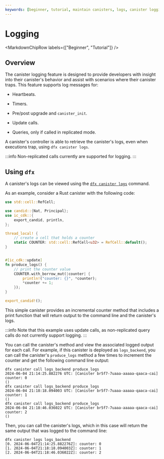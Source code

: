 ```yaml
---
keywords: [beginner, tutorial, maintain canisters, logs, canister logging, logging]
---
```



# Logging

<MarkdownChipRow labels={["Beginner", "Tutorial"]} />

## Overview

The <GlossaryTooltip>canister</GlossaryTooltip> logging feature is designed to provide developers with insight into their canister's behavior and assist with scenarios where their canister traps. This feature supports log messages for:

- Heartbeats.

- Timers.

- Pre/post upgrade and `canister_init`.

- Update calls.

- Queries, only if called in replicated mode.

A canister's controller is able to retrieve the canister's logs, even when executions trap, using `dfx canister logs`.

:::info
Non-replicated calls currently are supported for logging.
:::

## Using `dfx`

A canister's logs can be viewed using the [`dfx canister logs`](/docs/current/developer-docs/developer-tools/cli-tools/cli-reference/dfx-canister/#dfx-canister-logs) command.

As an example, consider a Rust canister with the following code:

```rust
use std::cell::RefCell;

use candid::{Nat, Principal};
use ic_cdk::{
    export_candid, println,
};

thread_local! {
    // create a cell that holds a counter
    static COUNTER: std::cell::RefCell<u32> = RefCell::default();
}


#[ic_cdk::update]
fn produce_logs() {
    // print the counter value
    COUNTER.with_borrow_mut(|counter| {
        println!("counter: {}", *counter);
        *counter += 1;
    });
}

export_candid!();
```

This simple canister provides an incremental counter method that includes a print function that will return output to the command line and the canister's logs.

:::info
Note that this example uses update calls, as non-replicated query calls do not currently support logging.
:::

You can call the canister's method and view the associated logged output for each call. For example, if this canister is deployed as `logs_backend`, you can call the canister's `produce_logs` method a few times to increment the counter and get the following command line output:

```
dfx canister call logs_backend produce_logs
2024-06-04 21:14:25.882276 UTC: [Canister br5f7-7uaaa-aaaaa-qaaca-cai] counter: 0
()
dfx canister call logs_backend produce_logs
2024-06-04 21:18:18.094003 UTC: [Canister br5f7-7uaaa-aaaaa-qaaca-cai] counter: 1
()
dfx canister call logs_backend produce_logs
2024-06-04 21:18:46.036022 UTC: [Canister br5f7-7uaaa-aaaaa-qaaca-cai] counter: 2
()
```

Then, you can call the canister's logs, which in this case will return the same output that was logged to the command line:

```
dfx canister logs logs_backend
[0. 2024-06-04T21:14:25.882276Z]: counter: 0
[1. 2024-06-04T21:18:18.094003Z]: counter: 1
[2. 2024-06-04T21:18:46.036022Z]: counter: 2
```


